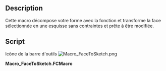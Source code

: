 <languages/>
{{Macro/fr
|Name=FaceToSketch
|Icon=Macro_FaceToSketch.png
|Description=Cette macro décompose votre forme avec la fonction Draft Désagréger et transforme la face sélectionnée dans une esquisse sans contraintes, et prête à être modifiée.
|Author=Jreinhardt
|Version=1.0
|Date=2013-12-23
|FCVersion=Toutes
|Download=[https://wiki.freecad.org/images/6/6e/Macro_FaceToSketch.png Icône de la barre d'outils]
}}

==Description==
Cette macro décompose votre forme avec la fonction {{KEY|[[Image:Draft_Downgrade.svg|16px]] [[Draft Downgrade/fr|Draft Downgrade]]}} et transforme la face sélectionnée en une esquisse sans contraintes et prête à être modifiée.

==Script==

Icône de la barre d'outils [[Image:Macro_FaceToSketch.png]]

'''Macro_FaceToSketch.FCMacro'''

{{MacroCode|code=

import Draft
  
wires,_faces = Draft.downgrade(FreeCADGui.Selection.getSelection(),delete=True)
  
sketch = Draft.makeSketch(wires[0:1])
for wire in wires[1:]:
    Draft.makeSketch([wire],addTo=sketch)
  
for wire in wires:
    FreeCAD.ActiveDocument.removeObject(wire.Name)
}}

{{clear}}